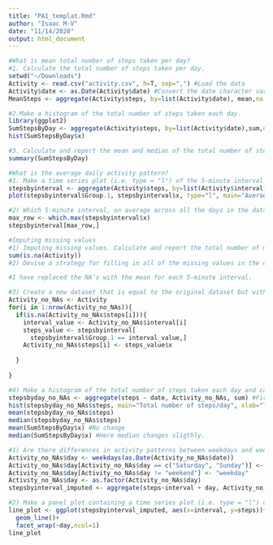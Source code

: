 ```yaml
---
title: "PA1_templat.Rmd"
author: "Isaac M-V"
date: "11/14/2020"
output: html_document
---
```


```r
#What is mean total number of steps taken per day?
#1. Calculate the total number of steps taken per day.
setwd("~/Downloads")
Activity <- read.csv("activity.csv", h=T, sep=",") #Load the data
Activity$date <- as.Date(Activity$date) #Convert the date character variable into a date variable. 
MeanSteps <- aggregate(Activity$steps, by=list(Activity$date), mean,na.action=na.omit) #Here we calculate the mean of steps by day.

#2.Make a histogram of the total number of steps taken each day.
library(ggplot2)
SumStepsByDay <- aggregate(Activity$steps, by=list(Activity$date),sum,na.rm=T)
hist(SumStepsByDay$x)

#3. Calculate and report the mean and median of the total number of steps taken per day.
summary(SumStepsByDay)
```


```r
#What is the average daily activity pattern?
#1. Make a time series plot (i.e. type = "l") of the 5-minute interval (x-axis) and the average number of steps taken, averaged across all days (y-axis).
stepsbyinterval <- aggregate(Activity$steps, by=list(Activity$interval),mean,na.rm=T)
plot(stepsbyinterval$Group.1, stepsbyinterval$x, type="l", main="Averaged across all days", xlab="5-minute interval", ylab="Average number of steps")

#2) Which 5-minute interval, on average across all the days in the dataset, contains the maximum number of steps?
max_row <- which.max(stepsbyinterval$x)
stepsbyinterval[max_row,]
```


```r
#Imputing missing values
#1) Imputing missing values. Calculate and report the total number of missing values in the dataset (i.e. the total number of rows with NAs)
sum(is.na(Activity))
#2) Devise a strategy for filling in all of the missing values in the dataset. The strategy does not need to be sophisticated. For example, you could use the mean/median for that day, or the mean for that 5-minute interval, etc.

#I have replaced the NA’s with the mean for each 5-minute interval.

#3) Create a new dataset that is equal to the original dataset but with the missing data filled in.
Activity_no_NAs <- Activity
for(i in 1:nrow(Activity_no_NAs)){
  if(is.na(Activity_no_NAs$steps[i])){
    interval_value <- Activity_no_NAs$interval[i]
    steps_value <- stepsbyinterval[
      stepsbyinterval$Group.1 == interval_value,]
    Activity_no_NAs$steps[i] <- steps_value$x
    
  }
  
}

#4) Make a histogram of the total number of steps taken each day and calculate and report the mean and median total number of steps taken per day. Do these values differ from the estimates from the first part of the assignment? What is the impact of imputing missing data on the estimates of the total daily number of steps?
stepsbyday_no_NAs <- aggregate(steps ~ date, Activity_no_NAs, sum) #First we create a df with the sum of all steps.
hist(stepsbyday_no_NAs$steps, main="Total number of steps/day", xlab="Total number of steps/day")
mean(stepsbyday_no_NAs$steps)
median(stepsbyday_no_NAs$steps)
mean(SumStepsByDay$x) #No change
median(SumStepsByDay$x) #Here median changes sligthly. 
```



```r
#1) Are there differences in activity patterns between weekdays and weekends? Create a new factor variable in the dataset with two levels – “weekday” and “weekend” indicating whether a given date is a weekday or weekend day. 
Activity_no_NAs$day <- weekdays(as.Date(Activity_no_NAs$date))
Activity_no_NAs$day[Activity_no_NAs$day == c("Saturday", "Sunday")] <- "weekend"
Activity_no_NAs$day[Activity_no_NAs$day != "weekend"] <- "weekday"
Activity_no_NAs$day <- as.factor(Activity_no_NAs$day)
stepsbyinterval_imputed <- aggregate(steps~interval + day, Activity_no_NAs, mean)

#2) Make a panel plot containing a time series plot (i.e. type = "l") of the 5-minute interval (x-axis) and the average number of steps taken, averaged across all weekday days or weekend days (y-axis).
line_plot <- ggplot(stepsbyinterval_imputed, aes(x=interval, y=steps))+
  geom_line()+
  facet_wrap(~day,ncol=1)
line_plot
```